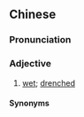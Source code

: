 {{also|湿淰淰}}
==Chinese==
{{zh-forms|s=湿淰淰|t2=溼淰淰}}

===Pronunciation===
{{zh-pron
|c=sap1 nam6 nam6
|cat=a
}}

===Adjective===
{{zh-adj}}

# [[wet]]; [[drenched]]

====Synonyms====
{{zh-dial|濕乎乎}}